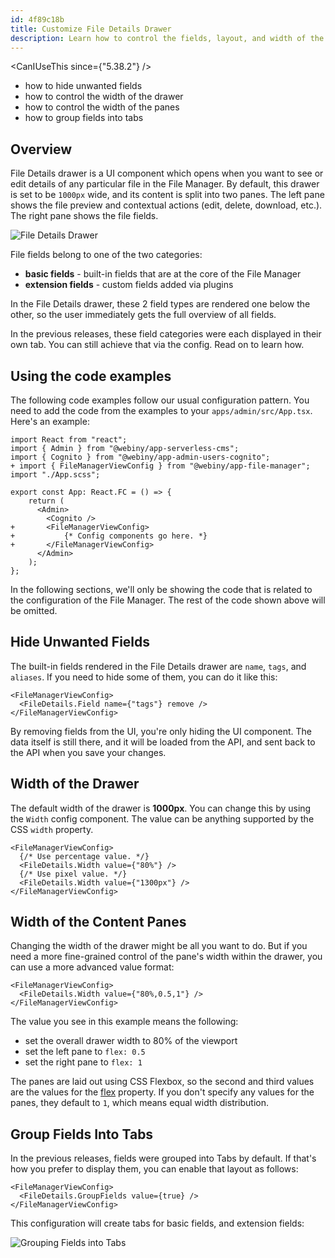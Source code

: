 ```yaml
---
id: 4f89c18b
title: Customize File Details Drawer
description: Learn how to control the fields, layout, and width of the File Details drawer.
---
```



<CanIUseThis since={"5.38.2"} />

<WhatYouWillLearn>

- how to hide unwanted fields
- how to control the width of the drawer
- how to control the width of the panes
- how to group fields into tabs

</WhatYouWillLearn>

## Overview

File Details drawer is a UI component which opens when you want to see or edit details of any particular file in the File Manager. By default, this drawer is set to be `1000px` wide, and its content is split into two panes. The left pane shows the file preview and contextual actions (edit, delete, download, etc.). The right pane shows the file fields.

<Image src={fmFileDetailsDrawer} title="File Details Drawer" />

File fields belong to one of the two categories:

- **basic fields** - built-in fields that are at the core of the File Manager
- **extension fields** - custom fields added via plugins

In the File Details drawer, these 2 field types are rendered one below the other, so the user immediately gets the full overview of all fields.

In the previous releases, these field categories were each displayed in their own tab. You can
still achieve that via the config. Read on to learn how.

## Using the code examples

The following code examples follow our usual configuration pattern. You need to add the code from
the examples to your `apps/admin/src/App.tsx`. Here's an example:

```diff-tsx apps/admin/src/App.tsx
import React from "react";
import { Admin } from "@webiny/app-serverless-cms";
import { Cognito } from "@webiny/app-admin-users-cognito";
+ import { FileManagerViewConfig } from "@webiny/app-file-manager";
import "./App.scss";

export const App: React.FC = () => {
    return (
      <Admin>
        <Cognito />
+       <FileManagerViewConfig>
+           {* Config components go here. *}
+       </FileManagerViewConfig>
      </Admin>
    );
};
```

In the following sections, we'll only be showing the code that is related to the configuration of the File Manager. The rest of the code shown above will be omitted.

## Hide Unwanted Fields

The built-in fields rendered in the File Details drawer are `name`, `tags`, and `aliases`. If you need to hide some of them, you can do it like this:

```tsx
<FileManagerViewConfig>
  <FileDetails.Field name={"tags"} remove />
</FileManagerViewConfig>
```

By removing fields from the UI, you're only hiding the UI component. The data itself is still there, and it will be loaded from the API, and sent back to the API when you save your changes.

## Width of the Drawer

The default width of the drawer is **1000px**. You can change this by using the `Width` config component. The value can be anything supported by the CSS `width` property.

```tsx
<FileManagerViewConfig>
  {/* Use percentage value. */}
  <FileDetails.Width value={"80%"} />
  {/* Use pixel value. */}
  <FileDetails.Width value={"1300px"} />
</FileManagerViewConfig>
```

## Width of the Content Panes

Changing the width of the drawer might be all you want to do. But if you need a more fine-grained control of the pane's width within the drawer, you can use a more advanced value format:

```tsx
<FileManagerViewConfig>
  <FileDetails.Width value={"80%,0.5,1"} />
</FileManagerViewConfig>
```

The value you see in this example means the following:

- set the overall drawer width to 80% of the viewport
- set the left pane to `flex: 0.5`
- set the right pane to `flex: 1`

The panes are laid out using CSS Flexbox, so the second and third values are the values for the [flex](https://developer.mozilla.org/en-US/docs/Web/CSS/flex) property. If you don't specify any values for the panes, they default to `1`, which means equal width distribution.

## Group Fields Into Tabs

In the previous releases, fields were grouped into Tabs by default. If that's how you prefer to display them, you can enable that layout as follows:

```tsx
<FileManagerViewConfig>
  <FileDetails.GroupFields value={true} />
</FileManagerViewConfig>
```

This configuration will create tabs for basic fields, and extension fields:

<Image src={fmFileDetailsGroupFields} title="Grouping Fields into Tabs" />
